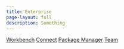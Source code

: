 ```yaml
---
title: Enterprise
page-layout: full
description: Something
---
```

<style>
.btn-lg {
    width: 200px;
    height: 150px;
    padding-top: 50px;
}

</style>

```{=html}

<a class="btn btn-primary btn-lg" href="https://docs.posit.co/ide/server-pro/" role="button">Workbench</a>
<a class="btn btn-primary btn-lg" style="padding-top:40" href="https://docs.posit.co/connect" role="button">Connect</a>
<a class="btn btn-primary btn-lg" href="https://docs.posit.co/rspm" role="button">Package Manager</a>
<a class="btn btn-primary btn-lg" href="https://docs.posit.co/posit-team/" role="button">Team</a>

```